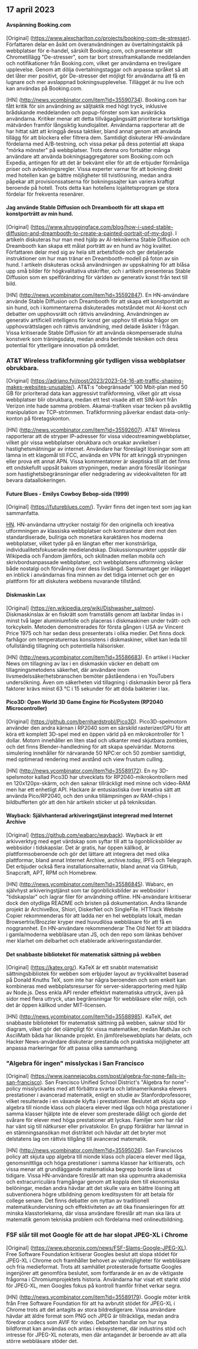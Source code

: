 

<CallToAction />

<Steps>

## 17 april 2023

#### Avspänning Booking.com

[Original] (https://www.alexcharlton.co/projects/booking-com-de-stresser).
Författaren delar en åsikt om överanvändningen av övertalningstaktik på webbplatser för e-handel, särskilt Booking.com, och presenterar sitt Chrometillägg "De-stresser", som tar bort stressframkallande meddelanden och notifikationer från Booking.com, vilket ger användarna en trevligare upplevelse. Genom att dölja övertalningstaggar och anpassa språket så att det låter mer positivt, gör De-stresser det möjligt för användarna att få en lugnare och mer avslappnad bokningsupplevelse. Tillägget är nu live och kan användas på Booking.com.

[HN] (http://news.ycombinator.com/item?id=35590734).
Booking.com har fått kritik för sin användning av säljtaktik med högt tryck, inklusive brådskande meddelanden och popup-fönster som kan avskräcka användarna. Kritiker menar att detta tillvägagångssätt prioriterar kortsiktiga mätvärden framför långsiktig kundlojalitet. Användarna rapporterar att de har hittat sätt att kringgå dessa taktiker, bland annat genom att använda tillägg för att blockera eller filtrera dem. Samtidigt diskuterar HN-användare fördelarna med A/B-testning, och vissa pekar på dess potential att skapa "mörka mönster" på webbplatser. Trots denna oro fortsätter många användare att använda bokningsaggregatorer som Booking.com och Expedia, antingen för att det är bekvämt eller för att de erbjuder förmånliga priser och avbokningsregler. Vissa experter varnar för att bokning direkt med hotellen kan ge bättre möjligheter till tvistlösning, medan andra påpekar att provisionssatserna för bokningssajter kan variera kraftigt beroende på hotell. Trots detta kan hotellens lojalitetsprogram ge stora fördelar för frekventa resenärer.

#### Jag använde Stable Diffusion och Dreambooth för att skapa ett konstporträtt av min hund.

[Original] (https://www.shruggingface.com/blog/how-i-used-stable-diffusion-and-dreambooth-to-create-a-painted-portrait-of-my-dog).
I artikeln diskuteras hur man med hjälp av AI-teknikerna Stable Diffusion och Dreambooth kan skapa ett målat porträtt av en hund av hög kvalitet. Författaren delar med sig av hela sitt arbetsflöde och ger detaljerade instruktioner om hur man tränar en Dreambooth-modell på foton av sin hund. I artikeln diskuteras också användningen av uppskalning för att blåsa upp små bilder för högkvalitativa utskrifter, och i artikeln presenteras Stable Diffusion som en spelförändring för världen av generativ konst från text till bild.

[HN] (http://news.ycombinator.com/item?id=35592847).
En HN-användare använde Stable Diffusion och Dreambooth för att skapa ett konstporträtt av sin hund, och i kommentarerna diskuterades motståndet mot AI-konst och debatter om upphovsrätt och rättvis användning. Användningen av generativ artificiell intelligens för konst ger upphov till etiska frågor om upphovsrättslagen och rättvis användning, med delade åsikter i frågan. Vissa kritiserade Stable Diffusion för att använda okompenserade stulna konstverk som träningsdata, medan andra berömde tekniken och dess potential för ytterligare innovation på området.

### AT&T Wireless trafikformning gör tydligen vissa webbplatser obrukbara.

[Original] (https://adriano.fyi/post/2023/2023-04-16-att-traffic-shaping-makes-websites-unusable/).
AT&T:s "obegränsade" 100 Mbit-plan med 50 GB för prioriterad data kan aggressivt trafikformning, vilket gör att vissa webbplatser blir obrukbara, medan ett test visade att ett SIM-kort från Verizon inte hade samma problem. Akamai-trafiken visar tecken på avsiktlig manipulation av TCP-strömmen. Trafikformning påverkar endast data-only-konton på företagskonton.

[HN] (http://news.ycombinator.com/item?id=35592607).
AT&T Wireless rapporterar att de stryper IP-adresser för vissa videostreamingwebbplatser, vilket gör vissa webbplatser obrukbara och orsakar avvikelser i hastighetsmätningar av internet. Användare har föreslagit lösningar som att lämna in ett klagomål till FCC, använda en VPN för att kringgå strypningen eller prova ett annat APN. Vissa kommentatorer är skeptiska till att det finns ett ondskefullt uppsåt bakom strypningen, medan andra föreslår lösningar som hastighetsbegränsningar eller nedgradering av videokvaliteten för att bevara dataallokeringen.

#### Future Blues - Emilys Cowboy Bebop-sida (1999)

[Original] (https://futureblues.com/).
Tyvärr finns det ingen text som jag kan sammanfatta.

[HN](http://news.ycombinator.com/item?id=35589124).
HN-användarna uttrycker nostalgi för den originella och kreativa utformningen av klassiska webbplatser och kontrasterar dem mot den standardiserade, bullriga och monetära karaktären hos moderna webbplatser, vilket tyder på en längtan efter mer konstnärliga, individualitetsfokuserade medielandskap. Diskussionspunkter uppstår där Wikipedia och Fandom jämförs, och skillnaden mellan mobila och skrivbordsanpassade webbplatser, och webbplatsens utformning väcker både nostalgi och förvåning över dess livslängd. Sammantaget ger inlägget en inblick i användarnas fina minnen av det tidiga internet och ger en plattform för att diskutera webbens nuvarande tillstånd.

#### Diskmaskin Lax

[Original] (https://en.wikipedia.org/wiki/Dishwasher_salmon).
Diskmaskinslax är en fiskrätt som framställs genom att laxbitar lindas in i minst två lager aluminiumfolie och placeras i diskmaskinen under tvätt- och torkcykeln. Metoden demonstrerades för första gången i USA av Vincent Price 1975 och har sedan dess presenterats i olika medier. Det finns dock farhågor om temperaturernas konsistens i diskmaskiner, vilket kan leda till ofullständig tillagning och potentiella hälsorisker.

[HN] (http://news.ycombinator.com/item?id=35586683).
En artikel i Hacker News om tillagning av lax i en diskmaskin väcker en debatt om tillagningsmetodens säkerhet, där användare inom livsmedelssäkerhetsbranschen bemöter påståendena i en YouTubers undersökning. Även om säkerheten vid tillagning i diskmaskin beror på flera faktorer krävs minst 63 °C i 15 sekunder för att döda bakterier i lax.

#### Pico3D: Open World 3D Game Engine för PicoSystem (RP2040 Microcontroller)

[Original] (https://github.com/bernhardstrobl/Pico3D).
Pico3D-spelmotorn använder den andra kärnan i RP2040 som en särskild rasterizer/GPU för att köra ett komplett 3D-spel med en öppen värld på en mikrokontroller för 1 dollar. Motorn innehåller en liten stad och utkanter med skjutbara zombies, och det finns Blender-handledning för att skapa spelvärldar. Motorns simulering innehåller för närvarande 50 NPC:er och 50 zombier samtidigt, med optimerad rendering med avstånd och view frustum culling.

[HN] (http://news.ycombinator.com/item?id=35589172).
En ny 3D-spelsmotor kallad Pico3D har utvecklats för RP2040-mikrokontrollern med en 120x120px-skärm, och den saknar tillräckligt med minne och video-RAM men har ett enhetligt API. Hackare är entusiastiska över kreativa sätt att använda Pico/RP2040, och den unika tillämpningen av RAM-chips i bildbufferten gör att den här artikeln sticker ut på tekniksidan.

#### Wayback: Självhanterad arkiveringstjänst integrerad med Internet Archive

[Original] (https://github.com/wabarc/wayback).
Wayback är ett arkivverktyg med eget värdskap som syftar till att ta ögonblicksbilder av webbsidor i tidskapslar. Det är gratis, har öppen källkod, är plattformsoberoende och gör det lättare att integrera det med olika plattformar, bland annat Internet Archive, archive.today, IPFS och Telegraph. Det erbjuder också flera installationsalternativ, bland annat via GitHub, Snapcraft, APT, RPM och Homebrew.

[HN] (http://news.ycombinator.com/item?id=35586845).
Wabarc, en självhyst arkiveringstjänst som tar ögonblicksbilder av webbsidor i "tidskapslar" och lagrar filer för användning offline. HN-användare kritiserar dock den otydliga README och bristen på dokumentation. Andra liknande projekt är ArchiveBox, Shiori, DiskerNet och SingleFile. HTTrack Website Copier rekommenderas för att ladda ner en hel webbplats lokalt, medan Browsertrix/Brozzler kryper med huvudlösa webbläsare för att få en noggrannhet. En HN-användare rekommenderar The Old Net för att bläddra i gamla/moderna webbläsare utan JS, och den repo som länkas behöver mer klarhet om delbarhet och etablerade arkiveringsstandarder.

#### Det snabbaste biblioteket för matematisk sättning på webben

[Original] (https://katex.org/).
KaTeX är ett snabbt matematiskt sättningsbibliotek för webben som erbjuder layout av tryckkvalitet baserad på Donald Knuths TeX, som inte har några beroenden och som enkelt kan kombineras med webbplatsresurser för server-siderapportering med hjälp av Node.js. Dess enkla API render effektivt matematiska uttryck, även på sidor med flera uttryck, utan begränsningar för webbläsare eller miljö, och det är öppen källkod under MIT-licensen.

[HN] (http://news.ycombinator.com/item?id=35588985).
KaTeX, det snabbaste biblioteket för matematisk sättning på webben, saknar stöd för diagram, vilket gör det olämpligt för vissa matematiker, medan MathJax och AsciiMath båda har liknande projekt. En jämförelsewebbplats har delats, och Hacker News-användare diskuterar prestanda och praktiska möjligheter att anpassa markeringar för att passa olika sammanhang.

### "Algebra för ingen" misslyckas i San Francisco

[Original] (https://www.joannejacobs.com/post/algebra-for-none-fails-in-san-francisco).
San Francisco Unified School District's "Algebra for none"-policy misslyckades med att förbättra svarta och latinamerikanska elevers prestationer i avancerad matematik, enligt en studie av Stanfordprofessorer, vilket resulterade i en växande klyfta i prestationer. Beslutet att skjuta upp algebra till nionde klass och placera elever med låga och höga prestationer i samma klasser hjälpte inte de elever som presterade dåligt och gjorde det svårare för elever med höga prestationer att lyckas. Familjer som har råd har vänt sig till nätkurser eller privatskolor. En grupp föräldrar har lämnat in en stämningsansökan mot distriktet och hävdar att det bryter mot delstatens lag om rättvis tillgång till avancerad matematik.

[HN] (http://news.ycombinator.com/item?id=35595026).
San Franciscos policy att skjuta upp algebra till nionde klass och placera elever med låga, genomsnittliga och höga prestationer i samma klasser har kritiserats, och vissa menar att grundläggande matematiska begrepp borde läras ut tidigare. Vissa HN-användare föreslår att man ska uppmuntra akademiska och extracurriculära framgångar genom att koppla dem till ekonomiska belöningar, medan andra hävdar att det skulle vara en bättre lösning att subventionera högre utbildning genom kreditsystem för att betala för college senare. Det finns debatter om nyttan av traditionell matematikundervisning och effektiviteten av att öka finansieringen för att minska klasstorlekarna, där vissa användare föreslår att man ska lära ut matematik genom tekniska problem och fördelarna med onlineutbildning.

### FSF slår till mot Google för att de har slopat JPEG-XL i Chrome

[Original] (https://www.phoronix.com/news/FSF-Slams-Google-JPEG-XL).
Free Software Foundation kritiserar Googles beslut att slopa stödet för JPEG-XL i Chrome och framhåller behovet av valmöjligheter för webbläsare och fria medieformat. Trots att samhället protesterade fortsatte Googles ingenjörer att genomföra beslutet, som fortfarande är en av de viktigaste frågorna i Chromiumprojektets historia. Användarna har visat ett starkt stöd för JPEG-XL, men Googles fokus på kontroll framför frihet verkar segra.

[HN] (http://news.ycombinator.com/item?id=35589179).
Google möter kritik från Free Software Foundation för att ha avbrutit stödet för JPEG-XL i Chrome trots att det antagits av stora bildredigerare. Vissa användare hävdar att äldre format som PNG och JPEG är tillräckliga, medan andra föredrar codecs som AVIF för video. Debatten handlar om hur nya bildformat kan användas och antas i ekosystemet, där industrins stöd och intresse för JPEG-XL noterats, men där antagandet är beroende av att alla större webbläsare stöder det.

</Steps>